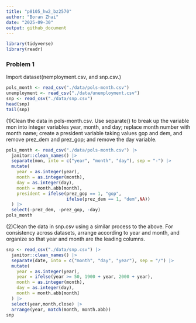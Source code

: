 ```yaml
---
title: "p8105_hw2_bz2570"
author: "Boran Zhai"
date: "2025-09-30"
output: github_document
---
```


```r
library(tidyverse)
library(readr)
```

### Problem 1

Import dataset(nemployment.csv, and snp.csv.)
```r
pols_month <- read_csv("./data/pols-month.csv")
unemployment <- read_csv("./data/unemployment.csv")
snp <- read_csv("./data/snp.csv")
head(snp)
tail(snp)
```

(1)Clean the data in pols-month.csv. Use separate() to break up the variable mon into integer variables year, month, and day; replace month number with month name; create a president variable taking values gop and dem, and remove prez_dem and prez_gop; and remove the day variable.
```r
pols_month <- read_csv("./data/pols-month.csv") |> 
  janitor::clean_names() |>
  separate(mon, into = c("year", "month", "day"), sep = "-") |>
  mutate(
    year = as.integer(year),
    month = as.integer(month),
    day = as.integer(day),
    month = month.abb[month],
    president = ifelse(prez_gop == 1, "gop", 
                       ifelse(prez_dem == 1, "dem",NA))
  ) |>
  select(-prez_dem, -prez_gop, -day)
pols_month
```

(2)Clean the data in snp.csv using a similar process to the above. For consistency across datasets, arrange according to year and month, and organize so that year and month are the leading columns.
```r
snp <- read_csv("./data/snp.csv") |> 
  janitor::clean_names() |> 
  separate(date, into = c("month", "day", "year"), sep = "/") |> 
  mutate(
    year = as.integer(year),
    year = ifelse(year >= 50, 1900 + year, 2000 + year),
    month = as.integer(month),
    day = as.integer(day),
    month = month.abb[month]
  ) |>
  select(year,month,close) |>
  arrange(year, match(month, month.abb))
snp
```

